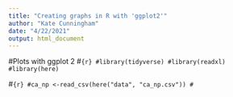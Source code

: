 ```yaml
---
title: "Creating graphs in R with 'ggplot2'"
author: "Kate Cunningham"
date: "4/22/2021"
output: html_document
---
```


#Plots with ggplot 2 
#```{r}
#library(tidyverse)
#library(readxl)
#library(here)
```

#```{r}
#ca_np <-read_csv(here("data", "ca_np.csv"))
#```

